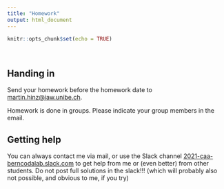 ```yaml
---
title: "Homework"
output: html_document
---
```


```r
knitr::opts_chunk$set(echo = TRUE)
```

<br>

## Handing in

Send your homework before the homework date to [martin.hinz@iaw.unibe.ch](mailto:martin.hinz@iaw.unibe.ch).

Homework is done in groups. Please indicate your group members in the email.

## Getting help

You can always contact me via mail, or use the Slack channel [2021-caa-berncodalab.slack.com](https://2021-caa-berncodalab.slack.com) to get help from me or (even better) from other students. Do not post full solutions in the slack!!! (which will probably also not possible, and obvious to me, if you try)
